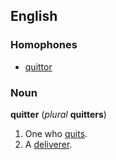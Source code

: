 ==English==
===Homophones===
*[[quittor]]

===Noun===
'''quitter''' (''plural'' '''quitters''')
#One who [[quit]]s.
#A [[deliverer]].